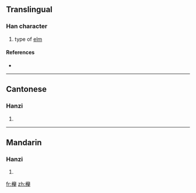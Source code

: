 {{also|欅}}<!-- seem to be variants of same char, [[zelkova]], which is related to [[elm]] -->
{{also|榉}}
==Translingual==

===Han character===
{{Han char|rn=75|rad=木|as=17|sn=21|four=4795<sub>2</sub>|canj=木竹金手 (DHCQ)}}

# type of [[elm]]

====References====
* {{Han ref|kx=0562.101|hdz=21317.030|uh=6AF8|ud=27384|bh=F5D1|bd=62929}}

----

==Cantonese==

===Hanzi===
{{yue-hanzi|jyut=|y=geui2|sim=榉}}

# {{defn|Cantonese|sort=木17}}

----

==Mandarin==

===Hanzi===
{{cmn-hanzi|sim=榉|pin=[[jǔ]] ([[ju3]])|wg=chü<sup>3</sup>}}

# {{defn|Mandarin|sort=木17}}

[[fr:櫸]]
[[zh:櫸]]